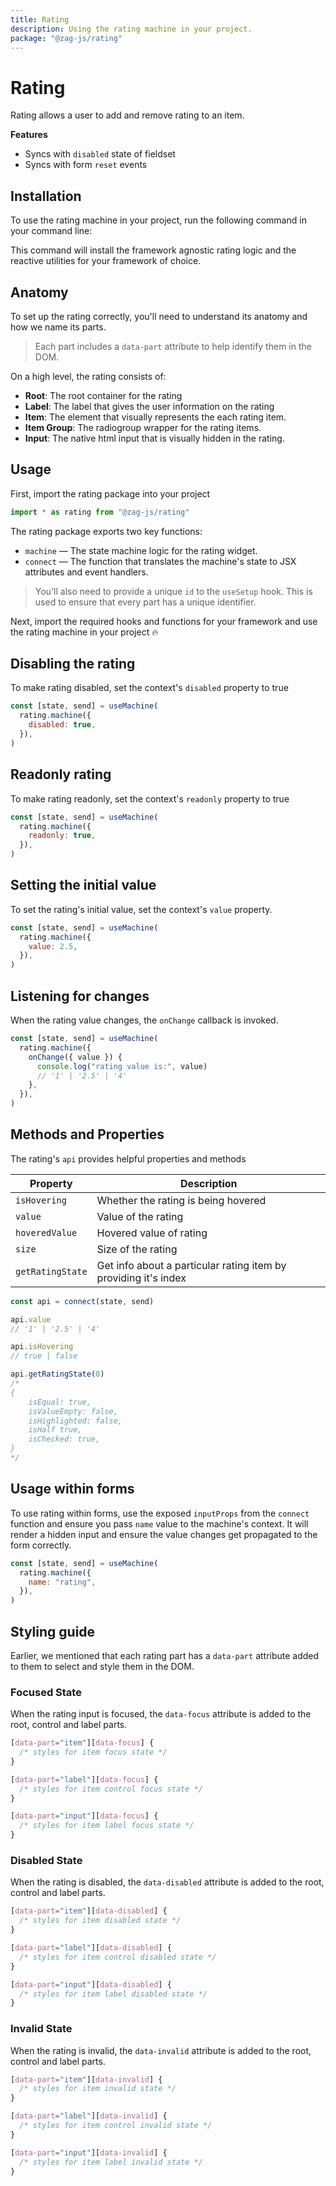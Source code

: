 ```yaml
---
title: Rating
description: Using the rating machine in your project.
package: "@zag-js/rating"
---
```


# Rating

Rating allows a user to add and remove rating to an item.

<Resources pkg="@zag-js/rating" />

<Showcase id="Rating" />

**Features**

- Syncs with `disabled` state of fieldset
- Syncs with form `reset` events

## Installation

To use the rating machine in your project, run the following command in your
command line:

<CodeSnippet id="rating/installation.mdx" />

This command will install the framework agnostic rating logic and the reactive
utilities for your framework of choice.

## Anatomy

To set up the rating correctly, you'll need to understand its anatomy and how we
name its parts.

> Each part includes a `data-part` attribute to help identify them in the DOM.

On a high level, the rating consists of:

- **Root**: The root container for the rating
- **Label**: The label that gives the user information on the rating
- **Item**: The element that visually represents the each rating item.
- **Item Group**: The radiogroup wrapper for the rating items.
- **Input**: The native html input that is visually hidden in the rating.

## Usage

First, import the rating package into your project

```jsx
import * as rating from "@zag-js/rating"
```

The rating package exports two key functions:

- `machine` — The state machine logic for the rating widget.
- `connect` — The function that translates the machine's state to JSX attributes
  and event handlers.

> You'll also need to provide a unique `id` to the `useSetup` hook. This is used
> to ensure that every part has a unique identifier.

Next, import the required hooks and functions for your framework and use the
rating machine in your project 🔥

<CodeSnippet id="rating/usage.mdx" />

## Disabling the rating

To make rating disabled, set the context's `disabled` property to true

```jsx {3}
const [state, send] = useMachine(
  rating.machine({
    disabled: true,
  }),
)
```

## Readonly rating

To make rating readonly, set the context's `readonly` property to true

```jsx {3}
const [state, send] = useMachine(
  rating.machine({
    readonly: true,
  }),
)
```

## Setting the initial value

To set the rating's initial value, set the context's `value` property.

```jsx {3}
const [state, send] = useMachine(
  rating.machine({
    value: 2.5,
  }),
)
```

## Listening for changes

When the rating value changes, the `onChange` callback is invoked.

```jsx {3-8}
const [state, send] = useMachine(
  rating.machine({
    onChange({ value }) {
      console.log("rating value is:", value)
      // '1' | '2.5' | '4'
    },
  }),
)
```

## Methods and Properties

The rating's `api` provides helpful properties and methods

| Property         | Description                                                     |
| ---------------- | --------------------------------------------------------------- |
| `isHovering`     | Whether the rating is being hovered                             |
| `value`          | Value of the rating                                             |
| `hoveredValue`   | Hovered value of rating                                         |
| `size`           | Size of the rating                                              |
| `getRatingState` | Get info about a particular rating item by providing it's index |

```js
const api = connect(state, send)

api.value
// '1' | '2.5' | '4'

api.isHovering
// true | false

api.getRatingState(0)
/* 
{
    isEqual: true,
    isValueEmpty: false,
    isHighlighted: false,
    isHalf true,
    isChecked: true,
}
*/
```

## Usage within forms

To use rating within forms, use the exposed `inputProps` from the `connect`
function and ensure you pass `name` value to the machine's context. It will
render a hidden input and ensure the value changes get propagated to the form
correctly.

```jsx {3}
const [state, send] = useMachine(
  rating.machine({
    name: "rating",
  }),
)
```

## Styling guide

Earlier, we mentioned that each rating part has a `data-part` attribute added to
them to select and style them in the DOM.

### Focused State

When the rating input is focused, the `data-focus` attribute is added to the
root, control and label parts.

```css
[data-part="item"][data-focus] {
  /* styles for item focus state */
}

[data-part="label"][data-focus] {
  /* styles for item control focus state */
}

[data-part="input"][data-focus] {
  /* styles for item label focus state */
}
```

### Disabled State

When the rating is disabled, the `data-disabled` attribute is added to the root,
control and label parts.

```css
[data-part="item"][data-disabled] {
  /* styles for item disabled state */
}

[data-part="label"][data-disabled] {
  /* styles for item control disabled state */
}

[data-part="input"][data-disabled] {
  /* styles for item label disabled state */
}
```

### Invalid State

When the rating is invalid, the `data-invalid` attribute is added to the root,
control and label parts.

```css
[data-part="item"][data-invalid] {
  /* styles for item invalid state */
}

[data-part="label"][data-invalid] {
  /* styles for item control invalid state */
}

[data-part="input"][data-invalid] {
  /* styles for item label invalid state */
}
```
